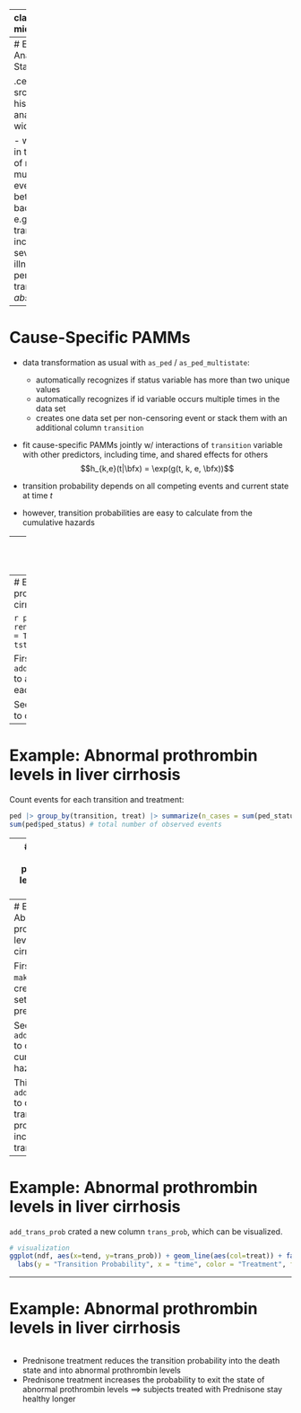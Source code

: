 
---
class: inverse, middle, center

.center[
.font120[
**Multi-State Models**
]
]

<html>
  <div style=---float:left></div>
  <hr color='#005500' size=1px width=900pxpx>
</html>


---
# Event History Analysis: Multi-State Setting

.center[
<img src="figures/event-history-analysis.svg", width="700px">
]

- we are interested in the occurences of multiple, mutually exclusive events with in-between- and back-transitions, e.g. patients can transition between increasing severities of illnesses or recover permanently.
- transient state $0$
- *absorbing* state $3$


---
# Cause-Specific PAMMs

- data transformation as usual with `as_ped` / `as_ped_multistate`:
  + automatically recognizes if status variable has more than two unique values
  + automatically recognizes if id variable occurs multiple times in the data set
  + creates one data set per non-censoring event or stack them with an additional column `transition`

- fit cause-specific PAMMs jointly w/ interactions of `transition` variable with other predictors, including time, and shared effects for others
$$h_{k,e}(t|\bfx) = \exp(g(t, k, e, \bfx))$$

- transition probability depends on all competing events and current state at time $t$
- however, transition probabilities are easy to calculate from the cumulative hazards

---
# Example: Abnormal prothrombin levels in liver cirrhosis

- 488 liver cirrhosis patients
- endpoints: `status` = 0/1 for censoring, event
- events of interest: `status` = 1 and `to` = 2/3 for abnormal prothrombin level, death
- variable of interest  `treat`: A patient's treatment (Placebo, Prednisone)

```r
data(prothr, package = "mstate")
prothr |> filter(id == 46) |> knitr::kable() # example patients
```


---
# Example: Abnormal prothrombin levels in liver cirrhosis

```r
prothr <- prothr %>% 
  rename(tstart = Tstart, tstop = Tstop) %>%
  filter(tstart != tstop)
```

First, use `add_counterfactual_transitions` to add all possible transitions at each point in time:
```r
# load function as it is not yet included in the package
devtools::load_all("C:/Users/ra63liw/Documents/98_git/pammtools-multi-state/pammtools")
source("C:/Users/ra63liw/Documents/98_git/pammtools-multi-state/pammtools/tmp/add_transition_probabilities.R")
library(tidyverse)
```
```r
my.prothr <- prothr |> filter(status == 1) |> add_counterfactual_transitions() # add possible transitions
```

Second, use `as_ped_multistate` to create a PED object:
```r
ped <- as_ped_multistate(
  data       = my.prothr,
  formula    = Surv(tstart, tstop, status)~ .,
  transition = "transition",
  id         = "id",
  timescale  = "calendar", 
  tdc_specials="concurrent"
)
```

---
# Example: Abnormal prothrombin levels in liver cirrhosis

Count events for each transition and treatment:
```r
ped |> group_by(transition, treat) |> summarize(n_cases = sum(ped_status)) # observed events
sum(ped$ped_status) # total number of observed events
```


---
# Example: Abnormal prothrombin levels in liver cirrhosis
```r
ped$transition <- as.factor(ped$transition)
ped$treat <- as.factor(ped$treat)
```

```r
pam <- pamm(ped_status ~ s(tend, by=transition) + transition * treat, data = ped)
summary(pam)
```
---
# Example: Abnormal prothrombin levels in liver cirrhosis

First, use `make_newdata` to create the data set for prediction:
```r
# load function as it is not yet included in the package
devtools::load_all("C:/Users/ra63liw/Documents/98_git/pammtools-multi-state/pammtools")
```
```r
ndf <- make_newdata(ped
        , tend  = unique(tend), treat  = unique(treat), transition = unique(transition))
```

Second, use `add_cumu_hazard` to calculate the cumulative hazards
```r
ndf <- ndf |>
  group_by(treat, transition) |> # important!
  add_cumu_hazard(pam) 
```

Third, use `add_trans_prob` to calculate the transition probabilities including back-transitions
```r
old_groups <- dplyr::groups(ndf) # save old groups before ungrouping data
ndf_ungr <- ndf |> ungroup(transition) # probabilities differ for each transition
ndf <- group_split(ndf_ungr) |> # pipeline to calculate transition probability based on cumu hazards
  map(ndf_ungr, .f = ~ group_by(.x, transition)) |> 
  map(ndf_ungr, .f = ~ add_trans_prob(.x)) |>
  map(ndf_ungr, .f = ~ group_by(.x, !!!old_groups)) |>
  bind_rows()
```

---
# Example: Abnormal prothrombin levels in liver cirrhosis

`add_trans_prob` crated a new column `trans_prob`, which can be visualized.

```r
# visualization
ggplot(ndf, aes(x=tend, y=trans_prob)) + geom_line(aes(col=treat)) + facet_wrap(~transition) + 
  labs(y = "Transition Probability", x = "time", color = "Treatment", fill= "Treatment")
```

---
# Example: Abnormal prothrombin levels in liver cirrhosis

```r
```

- Prednisone treatment reduces the transition probability into the death state
and into abnormal prothrombin levels
- Prednisone treatment increases the probability to exit the state of abnormal prothrombin levels
$\implies$ subjects treated with Prednisone stay healthy longer

